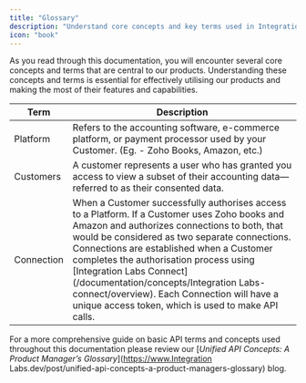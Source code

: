 ```yaml
---
title: "Glossary"
description: "Understand core concepts and key terms used in Integration Labs's solutions."
icon: "book"
---
```


As you read through this documentation, you will encounter several core concepts and terms that are central to our products. Understanding these concepts and terms is essential for effectively utilising our products and making the most of their features and capabilities.

| Term       | Description                                                                                                                                                                                                                                                                                                                                                   |
| ---------- | ------------------------------------------------------------------------------------------------------------------------------------------------------------------------------------------------------------------------------------------------------------------------------------------------------------------------------------------------------------- |
| Platform   | Refers to the accounting software, e-commerce platform, or payment processor used by your Customer. (Eg. - Zoho Books, Amazon, etc.)                                                                                                                                                                                                                            |
| Customers  | A customer represents a user who has granted you access to view a subset of their accounting data—referred to as their consented data.                                                                                                                                                                                                                        |
| Connection | When a Customer successfully authorises access to a Platform. If a Customer uses Zoho books and Amazon and authorizes connections to both, that would be considered as two separate connections. Connections are established when a Customer completes the authorisation process using [Integration Labs Connect](/documentation/concepts/Integration Labs-connect/overview). Each Connection will have a unique access token, which is used to make API calls. |

For a more comprehensive guide on basic API terms and concepts used throughout this documentation please review our [_Unified API Concepts: A Product Manager’s Glossary_](https://www.Integration Labs.dev/post/unified-api-concepts-a-product-managers-glossary) blog.
